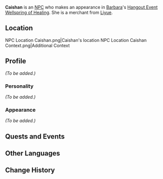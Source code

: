 {{Meta
<!-- Remove this template after adding the missing info -->
|missing_NPC_profile  = yes
}}
{{Character Infobox
|image            = NPC Caishan.png
|region           = Liyue
|type             = Quest NPC
}}
'''Caishan''' {{Lang|zh=采珊|zh_rm=Cǎi Shān}} is an [[NPC]] who makes an appearance in [[Barbara]]'s [[Hangout Event]] [[Wellspring of Healing]]. She is a merchant from [[Liyue]].

==Location==
<gallery hideaddbutton="true" captionalign="center">
NPC Location Caishan.png|Caishan's location
NPC Location Caishan Context.png|Additional Context
</gallery>

==Profile==
''(To be added.)''

===Personality===
''(To be added.)''

===Appearance===
''(To be added.)''

==Quests and Events==
{{Quest Appearances}}

==Other Languages==
{{Other Languages
|default_hidden = 1
|en      = Caishan
|zhs     = 采珊
|zhs_rm  = Cǎi Shān
|zht     = 采珊
|zht_rm  = Cǎi Shān
|ja      = 采珊
|ja_rm   = Saisan{{Assumed}}
|ko      = 은채
|ko_rm   = 
|es      = Tsaishan
|fr      = Caishan
|ru      = Цай Шань
|th      = Caishan
|vi      = Caishan
|de      = Caishan
|id      = Caishan
|pt      = Caishan
}}

==Change History==
{{Change History|1.4}}